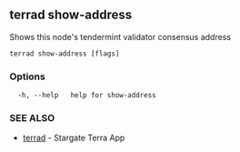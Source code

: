 ## terrad show-address

Shows this node's tendermint validator consensus address

```
terrad show-address [flags]
```

### Options

```
  -h, --help   help for show-address
```

### SEE ALSO

* [terrad](terrad.md)	 - Stargate Terra App


